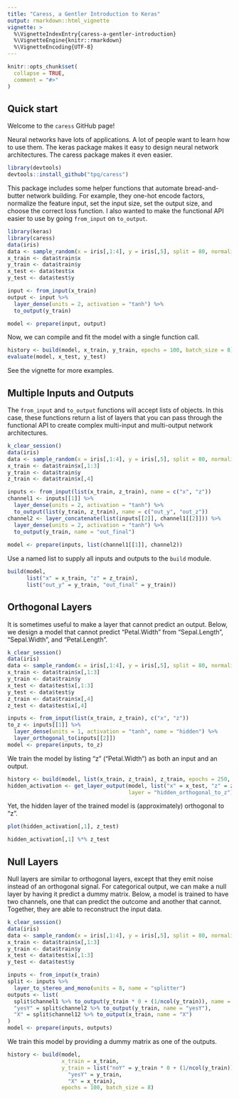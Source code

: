 ```yaml
---
title: "Caress, a Gentler Introduction to Keras"
output: rmarkdown::html_vignette
vignette: >
  %\VignetteIndexEntry{caress-a-gentler-introduction}
  %\VignetteEngine{knitr::rmarkdown}
  %\VignetteEncoding{UTF-8}
---
```


```r
knitr::opts_chunk$set(
  collapse = TRUE,
  comment = "#>"
)
```

## Quick start

Welcome to the `caress` GitHub page!

Neural networks have lots of applications. A lot of people want to learn how to use them. The keras package makes it easy to design neural network architectures. The caress package makes it even easier.

```r
library(devtools)
devtools::install_github("tpq/caress")
```

This package includes some helper functions that automate bread-and-butter network building. For example, they one-hot encode factors, normalize the feature input, set the input size, set the output size, and choose the correct loss function. I also wanted to make the functional API easier to use by going `from_input` on `to_output`.

```r
library(keras)
library(caress)
data(iris)
data <- sample_random(x = iris[,1:4], y = iris[,5], split = 80, normalize = TRUE)
x_train <- data$train$x
y_train <- data$train$y
x_test <- data$test$x
y_test <- data$test$y

input <- from_input(x_train)
output <- input %>%
  layer_dense(units = 2, activation = "tanh") %>%
  to_output(y_train)

model <- prepare(input, output)
```

Now, we can compile and fit the model with a single function call.

```r
history <- build(model, x_train, y_train, epochs = 100, batch_size = 8)
evaluate(model, x_test, y_test)
```

See the vignette for more examples.

## Multiple Inputs and Outputs

The `from_input` and `to_output` functions will accept lists of objects. In this case, these functions return a list of layers that you can pass through the functional API to create complex multi-input and multi-output network architectures.

```r
k_clear_session()
data(iris)
data <- sample_random(x = iris[,1:4], y = iris[,5], split = 80, normalize = TRUE)
x_train <- data$train$x[,1:3]
y_train <- data$train$y
z_train <- data$train$x[,4]

inputs <- from_input(list(x_train, z_train), name = c("x", "z"))
channel1 <- inputs[[1]] %>%
  layer_dense(units = 2, activation = "tanh") %>%
  to_output(list(y_train, z_train), name = c("out_y", "out_z"))
channel2 <- layer_concatenate(list(inputs[[2]], channel1[[2]])) %>%
  layer_dense(units = 2, activation = "tanh") %>%
  to_output(y_train, name = "out_final")
  
model <- prepare(inputs, list(channel1[[1]], channel2))
```

Use a named list to supply all inputs and outputs to the `build` module.

```r
build(model,
      list("x" = x_train, "z" = z_train),
      list("out_y" = y_train, "out_final" = y_train))
```


## Orthogonal Layers

It is sometimes useful to make a layer that cannot predict an output. Below, we design a model that cannot predict "Petal.Width" from "Sepal.Length", "Sepal.Width", and "Petal.Length".

```r
k_clear_session()
data(iris)
data <- sample_random(x = iris[,1:4], y = iris[,5], split = 80, normalize = TRUE)
x_train <- data$train$x[,1:3]
y_train <- data$train$y
x_test <- data$test$x[,1:3]
y_test <- data$test$y
z_train <- data$train$x[,4]
z_test <- data$test$x[,4]

inputs <- from_input(list(x_train, z_train), c("x", "z"))
to_z <- inputs[[1]] %>%
  layer_dense(units = 1, activation = "tanh", name = "hidden") %>%
  layer_orthogonal_to(inputs[[2]])
model <- prepare(inputs, to_z)
```

We train the model by listing "z" ("Petal.Width") as both an input and an output.

```r
history <- build(model, list(x_train, z_train), z_train, epochs = 250, batch_size = 8)
hidden_activation <- get_layer_output(model, list("x" = x_test, "z" = z_test),
                                      layer = "hidden_orthogonal_to_z")
```

Yet, the hidden layer of the trained model is (approximately) orthogonal to "z".

```r
plot(hidden_activation[,1], z_test)
```

```r
hidden_activation[,1] %*% z_test
```

## Null Layers

Null layers are similar to orthogonal layers, except that they emit noise instead of an orthogonal signal. For categorical output, we can make a null layer by having it predict a dummy matrix. Below, a model is trained to have two channels, one that can predict the outcome and another that cannot. Together, they are able to reconstruct the input data.

```r
k_clear_session()
data(iris)
data <- sample_random(x = iris[,1:4], y = iris[,5], split = 80, normalize = TRUE)
x_train <- data$train$x[,1:3]
y_train <- data$train$y
x_test <- data$test$x[,1:3]
y_test <- data$test$y

inputs <- from_input(x_train)
split <- inputs %>%
  layer_to_stereo_and_mono(units = 8, name = "splitter")
outputs <- list(
  split$channel1 %>% to_output(y_train * 0 + (1/ncol(y_train)), name = "noY"),
  "yesY" = split$channel2 %>% to_output(y_train, name = "yesY"),
  "X" = split$channel12 %>% to_output(x_train, name = "X")
)
model <- prepare(inputs, outputs)
```

We train this model by providing a dummy matrix as one of the outputs.

```r
history <- build(model,
                 x_train = x_train,
                 y_train = list("noY" = y_train * 0 + (1/ncol(y_train)),
                   "yesY" = y_train,
                   "X" = x_train),
                 epochs = 100, batch_size = 8)
```
